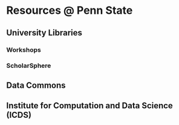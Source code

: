 # Resources @ Penn State

## University Libraries

### Workshops

### ScholarSphere

## Data Commons

## Institute for Computation and Data Science (ICDS)

